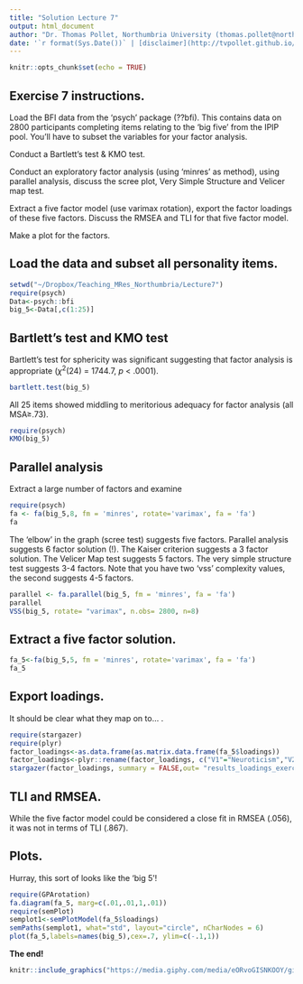 ```yaml
---
title: "Solution Lecture 7"
output: html_document
author: "Dr. Thomas Pollet, Northumbria University (thomas.pollet@northumbria.ac.uk)"
date: '`r format(Sys.Date())` | [disclaimer](http://tvpollet.github.io/disclaimer)'
---
```


```r
knitr::opts_chunk$set(echo = TRUE)
```

## Exercise 7 instructions.


Load the BFI data from the 'psych' package (??bfi). This contains data on 2800 participants completing items relating to the 'big five' from the IPIP pool. You'll have to subset the variables for your factor analysis.

Conduct a Bartlett's test & KMO test.

Conduct an exploratory factor analysis (using 'minres' as method), using parallel analysis, discuss the scree plot, Very Simple Structure and Velicer map test.

Extract a five factor model (use varimax rotation), export the factor loadings of these five factors. Discuss the RMSEA and TLI for that five factor model.

Make a plot for the factors. 

## Load the data and subset all personality items.

```r
setwd("~/Dropbox/Teaching_MRes_Northumbria/Lecture7")
require(psych)
Data<-psych::bfi 
big_5<-Data[,c(1:25)]
```

## Bartlett's test and KMO test

Bartlett's test for sphericity was significant suggesting that factor analysis is appropriate ($\chi^2$(24) = 1744.7, _p_ < .0001).

```r
bartlett.test(big_5)
```

All 25 items showed middling to meritorious adequacy for factor analysis (all MSA$\geq$.73).

```r
require(psych)
KMO(big_5)
```

## Parallel analysis

Extract a large number of factors and examine

```r
require(psych)
fa <- fa(big_5,8, fm = 'minres', rotate='varimax', fa = 'fa')
fa
```

The 'elbow' in the graph (scree test) suggests five factors. Parallel analysis suggests 6 factor solution (!). The Kaiser criterion suggests a 3 factor solution. The Velicer Map test suggests 5 factors. The very simple structure test suggests 3-4 factors. Note that you have two 'vss' complexity values, the second suggests 4-5 factors. 

```r
parallel <- fa.parallel(big_5, fm = 'minres', fa = 'fa')
parallel
VSS(big_5, rotate= "varimax", n.obs= 2800, n=8)
```

## Extract a five factor solution.

```r
fa_5<-fa(big_5,5, fm = 'minres', rotate='varimax', fa = 'fa')
fa_5
```

## Export loadings.

It should be clear what they map on to... .

```r
require(stargazer)
require(plyr)
factor_loadings<-as.data.frame(as.matrix.data.frame(fa_5$loadings))
factor_loadings<-plyr::rename(factor_loadings, c("V1"="Neuroticism","V2"="Extraversion", "V3"="Conscientiousness", "V4"="Agreeableness", "V5"="Openness"))
stargazer(factor_loadings, summary = FALSE,out= "results_loadings_exercise.html", header=FALSE)
```


## TLI and RMSEA.

While the five factor model could be considered a close fit in RMSEA (.056), it was not in terms of TLI (.867).

## Plots.

Hurray, this sort of looks like the 'big 5'!

```r
require(GPArotation)
fa.diagram(fa_5, marg=c(.01,.01,1,.01))
require(semPlot)
semplot1<-semPlotModel(fa_5$loadings)
semPaths(semplot1, what="std", layout="circle", nCharNodes = 6)
plot(fa_5,labels=names(big_5),cex=.7, ylim=c(-.1,1)) 
```


**The end!**

```r
knitr::include_graphics("https://media.giphy.com/media/eORvoGISNKOOY/giphy.gif")
```
